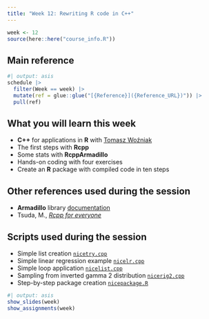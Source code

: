 ```yaml
---
title: "Week 12: Rewriting R code in C++"
---
```


```r
week <- 12
source(here::here("course_info.R"))
```

## Main reference

```r
#| output: asis
schedule |>
  filter(Week == week) |>
  mutate(ref = glue::glue("[{Reference}]({Reference_URL})")) |>
  pull(ref)
```


## What you will learn this week

* **C++** for applications in **R** with [Tomasz Woźniak](https://github.com/donotdespair)
* The first steps with **Rcpp**
* Some stats with **RcppArmadillo**
* Hands-on coding with four exercises
* Create an **R** package with compiled code in ten steps

## Other references used during the session

* **Armadillo** library [documentation](https://arma.sourceforge.net/docs.html)
* Tsuda, M., [*Rcpp for everyone*](https://teuder.github.io/rcpp4everyone_en/)

## Scripts used during the session

* Simple list creation [`nicetry.cpp`](https://github.com/numbats/arp/blob/main/week12/nicetry.cpp)
* Simple linear regression example [`nicelr.cpp`](https://github.com/numbats/arp/blob/main/week12/nicelr.cpp)
* Simple loop application [`nicelist.cpp`](https://github.com/numbats/arp/blob/main/week12/nicelist.cpp)
* Sampling from inverted gamma 2 distribution [`nicerig2.cpp`](https://github.com/numbats/arp/blob/main/week12/nicerig2.cpp)
* Step-by-step package creation [`nicepackage.R`](https://github.com/numbats/arp/blob/main/week12/nicepackage.R)

```r
#| output: asis
show_slides(week)
show_assignments(week)
```
